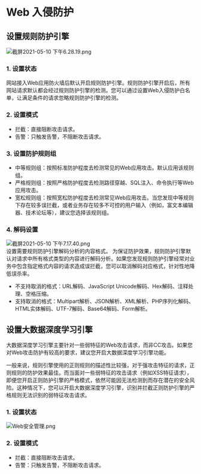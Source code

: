 # Web 入侵防护
## 设置规则防护引擎

![截屏2021-05-10 下午6.28.19.png](https://dn-odum9helk.qbox.me/Fg78vpvcmOc7KSMij4iNOWH_sa3B)

### 1. 设置状态
网站接入Web应用防火墙后默认开启规则防护引擎。规则防护引擎开启后，所有网站请求默认都会经过规则防护引擎的检测。您可以通过设置Web入侵防护白名单，让满足条件的请求忽略规则防护引擎的检测。

### 2. 设置模式
- 拦截：直接阻断攻击请求。
- 告警：只触发告警，不阻断攻击请求。

### 3. 设置防护规则组
- 中等规则组：按照标准防护程度去检测常见的Web应用攻击。默认应用该规则组。
- 严格规则组：按照严格防护程度去检测路径穿越、SQL注入、命令执行等Web应用攻击。
- 宽松规则组：按照宽松防护程度去检测常见Web应用攻击。当您发现中等规则下存在较多误拦截，或者业务存在较多不可控的用户输入（例如，富文本编辑器、技术论坛等），建议您选择该规则组。

### 4. 解码设置
![截屏2021-05-10 下午7.17.40.png](https://dn-odum9helk.qbox.me/FiQ-_kZ8MkTl5IuPCxbHG1vhFB-9)
<br>
设置需要规则防护引擎解码分析的内容格式。
为保证防护效果，规则防护引擎默认对请求中所有格式类型的内容进行解码分析。如果您发现规则防护引擎经常对业务中包含指定格式内容的请求造成误拦截，您可以取消解码对应格式，针对性地降低误杀率。
- 不支持取消的格式：URL解码、JavaScript Unicode解码、Hex解码、注释处理、空格压缩。
- 支持取消的格式：Multipart解析、JSON解析、XML解析、PHP序列化解码、HTML实体解码、UTF-7解码、Base64解码、Form解析。

## 设置大数据深度学习引擎
大数据深度学习引擎主要针对一些弱特征的Web攻击请求，而非CC攻击。如果您对Web攻击防护有较高的要求，建议您开启大数据深度学习引擎功能。

一般来说，规则引擎使用的正则规则的描述性比较强，对于强攻击特征的请求，正则规则的防护效果最佳。而当面对一些弱特征的攻击请求（例如XSS特征请求），即便您开启正则防护引擎的严格模式，依然可能因无法检测到而存在潜在的安全风险。这种情况下，您可以开启大数据深度学习引擎，识别并拦截正则防护引擎的严格规则无法识别的弱特征攻击请求。

### 1. 设置状态
![Web安全管理.png](https://dn-odum9helk.qbox.me/FgV4On2rHEnyqnKZXZKRvNvA8Ti6)
### 2. 设置模式
- 拦截：直接阻断攻击请求。
- 告警：只触发告警，不阻断攻击请求。